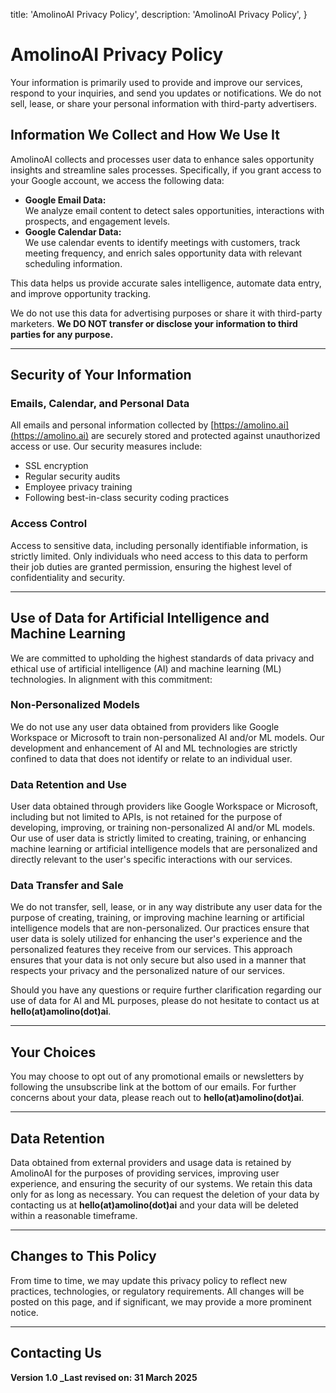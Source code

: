   title: 'AmolinoAI Privacy Policy',
  description:
    'AmolinoAI Privacy Policy',
}


# AmolinoAI Privacy Policy

Your information is primarily used to provide and improve our services, respond to your inquiries, and send you updates or notifications. We do not sell, lease, or share your personal information with third-party advertisers.

## Information We Collect and How We Use It

AmolinoAI collects and processes user data to enhance sales opportunity insights and streamline sales processes. Specifically, if you grant access to your Google account, we access the following data:

- **Google Email Data:**  
  We analyze email content to detect sales opportunities, interactions with prospects, and engagement levels.
- **Google Calendar Data:**  
  We use calendar events to identify meetings with customers, track meeting frequency, and enrich sales opportunity data with relevant scheduling information.

This data helps us provide accurate sales intelligence, automate data entry, and improve opportunity tracking.

We do not use this data for advertising purposes or share it with third-party marketers. **We DO NOT transfer or disclose your information to third parties for any purpose.**

---

## Security of Your Information

### Emails, Calendar, and Personal Data

All emails and personal information collected by [https://amolino.ai](https://amolino.ai) are securely stored and protected against unauthorized access or use. Our security measures include:

- SSL encryption
- Regular security audits
- Employee privacy training
- Following best-in-class security coding practices

### Access Control

Access to sensitive data, including personally identifiable information, is strictly limited. Only individuals who need access to this data to perform their job duties are granted permission, ensuring the highest level of confidentiality and security.

---

## Use of Data for Artificial Intelligence and Machine Learning

We are committed to upholding the highest standards of data privacy and ethical use of artificial intelligence (AI) and machine learning (ML) technologies. In alignment with this commitment:

### Non-Personalized Models

We do not use any user data obtained from providers like Google Workspace or Microsoft to train non-personalized AI and/or ML models. Our development and enhancement of AI and ML technologies are strictly confined to data that does not identify or relate to an individual user.

### Data Retention and Use

User data obtained through providers like Google Workspace or Microsoft, including but not limited to APIs, is not retained for the purpose of developing, improving, or training non-personalized AI and/or ML models. Our use of user data is strictly limited to creating, training, or enhancing machine learning or artificial intelligence models that are personalized and directly relevant to the user's specific interactions with our services.

### Data Transfer and Sale

We do not transfer, sell, lease, or in any way distribute any user data for the purpose of creating, training, or improving machine learning or artificial intelligence models that are non-personalized. Our practices ensure that user data is solely utilized for enhancing the user's experience and the personalized features they receive from our services. This approach ensures that your data is not only secure but also used in a manner that respects your privacy and the personalized nature of our services.

Should you have any questions or require further clarification regarding our use of data for AI and ML purposes, please do not hesitate to contact us at **hello(at)amolino(dot)ai**.

---

## Your Choices

You may choose to opt out of any promotional emails or newsletters by following the unsubscribe link at the bottom of our emails. For further concerns about your data, please reach out to **hello(at)amolino(dot)ai**.

---

## Data Retention

Data obtained from external providers and usage data is retained by AmolinoAI for the purposes of providing services, improving user experience, and ensuring the security of our systems. We retain this data only for as long as necessary. You can request the deletion of your data by contacting us at **hello(at)amolino(dot)ai** and your data will be deleted within a reasonable timeframe.

---

## Changes to This Policy

From time to time, we may update this privacy policy to reflect new practices, technologies, or regulatory requirements. All changes will be posted on this page, and if significant, we may provide a more prominent notice.

---

## Contacting Us

**Version 1.0 _Last revised on: 31 March 2025**